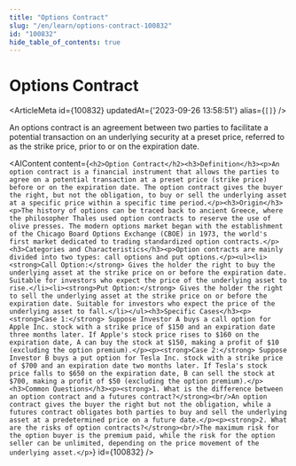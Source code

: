 ```yaml
---
title: "Options Contract"
slug: "/en/learn/options-contract-100832"
id: "100832"
hide_table_of_contents: true
---
```



# Options Contract

<ArticleMeta id={100832} updatedAt={'2023-09-26 13:58:51'} alias={`[]`} />
<div className='border-solid border-b border-t-0 my-4 border-[var(--ifm-color-gray-300)]' />

An options contract is an agreement between two parties to facilitate a potential transaction on an underlying security at a preset price, referred to as the strike price, prior to or on the expiration date.

<AIContent content={`<h2>Option Contract</h2><h3>Definition</h3><p>An option contract is a financial instrument that allows the parties to agree on a potential transaction at a preset price (strike price) before or on the expiration date. The option contract gives the buyer the right, but not the obligation, to buy or sell the underlying asset at a specific price within a specific time period.</p><h3>Origin</h3><p>The history of options can be traced back to ancient Greece, where the philosopher Thales used option contracts to reserve the use of olive presses. The modern options market began with the establishment of the Chicago Board Options Exchange (CBOE) in 1973, the world's first market dedicated to trading standardized option contracts.</p><h3>Categories and Characteristics</h3><p>Option contracts are mainly divided into two types: call options and put options.</p><ul><li><strong>Call Option:</strong> Gives the holder the right to buy the underlying asset at the strike price on or before the expiration date. Suitable for investors who expect the price of the underlying asset to rise.</li><li><strong>Put Option:</strong> Gives the holder the right to sell the underlying asset at the strike price on or before the expiration date. Suitable for investors who expect the price of the underlying asset to fall.</li></ul><h3>Specific Cases</h3><p><strong>Case 1:</strong> Suppose Investor A buys a call option for Apple Inc. stock with a strike price of $150 and an expiration date three months later. If Apple's stock price rises to $160 on the expiration date, A can buy the stock at $150, making a profit of $10 (excluding the option premium).</p><p><strong>Case 2:</strong> Suppose Investor B buys a put option for Tesla Inc. stock with a strike price of $700 and an expiration date two months later. If Tesla's stock price falls to $650 on the expiration date, B can sell the stock at $700, making a profit of $50 (excluding the option premium).</p><h3>Common Questions</h3><p><strong>1. What is the difference between an option contract and a futures contract?</strong><br/>An option contract gives the buyer the right but not the obligation, while a futures contract obligates both parties to buy and sell the underlying asset at a predetermined price on a future date.</p><p><strong>2. What are the risks of option contracts?</strong><br/>The maximum risk for the option buyer is the premium paid, while the risk for the option seller can be unlimited, depending on the price movement of the underlying asset.</p>`} id={100832} />
